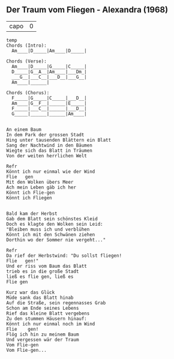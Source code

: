 ## Der Traum vom Fliegen - Alexandra (1968)

          
-----  ---
capo   0  
-----  ---


```
{temp: 8/8}

Chords (Intro):
  Am____|D_____|Am____|D_____|

Chords (Verse):
  Am____|D_____|G_____|C_____|
  D_____|G__A__|Am____|___Dm_|
  ___G__|___C__|___D__|___G__|
  Am____|______|

Chords (Chorus):
  F_____|G_____|C_____|___D__|
  Am____|G__F__|______|E_____|
  F_____|___C__|______|___D__|
  G_____|______|______|Am____|


An einem Baum
In dem Park der grossen Stadt
Hing unter tausenden Blättern ein Blatt
Sang der Nachtwind in den Bäumen
Wiegte sich das Blatt in Träumen
Von der weiten herrlichen Welt

Refr
Könnt ich nur einmal wie der Wind
Flie   gen
Mit den Wolken übers Meer
Ach mein Leben gäb ich her
Könnt ich Flie-gen
Könnt ich Fliegen


Bald kam der Herbst
Gab dem Blatt sein schönstes Kleid
Doch es klagte den Wolken sein Leid:
"Bleiben muss ich und verblühen
Könnt ich mit den Schwänen ziehen
Dorthin wo der Sommer nie vergeht..."

Refr
Da rief der Herbstwind: "Du sollst fliegen! 
Flie   gen!"
Und er riss vom Baum das Blatt
trieb es in die große Stadt
ließ es flie gen, ließ es
Flie gen
 
Kurz war das Glück
Müde sank das Blatt hinab
Auf die Straße, sein regennasses Grab
Schon am Ende seines Lebens
Rief das kleine Blatt vergebens
Zu den stummen Häusern hinauf:
Könnt ich nur einmal noch im Wind
Flie    gen!
Flög ich hin zu meinem Baum
Und vergessen wär der Traum
Vom Flie-gen
Vom Flie-gen...

```
